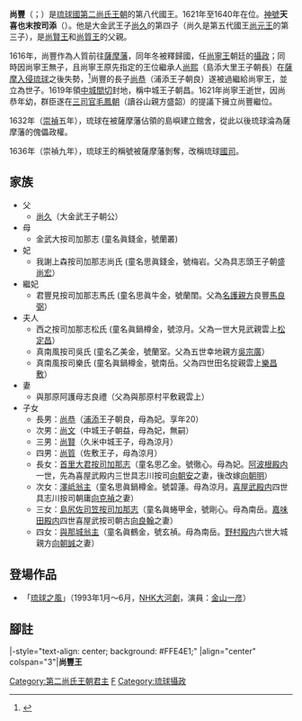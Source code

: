 {{第二尚氏王朝君主
| 名稱=尚豐王
| 代數=17
| 第二尚氏代數=8
| 前任=[[尚寧王|尚寧王]]
| 繼任=[[尚賢王|尚賢王]]
| 畫像=[[File:King_Sho_Hoh.jpg|250px]]
| 說明=尚豐王的[[御後繪|御後繪]]<br/><small>[[向元瑚|向元瑚]]（小橋川朝安）繪於1796年</small>
| 在位=1621年－1640年
| 年號=[[天啟|天啟]]<br/>[[崇禎|崇禎]]
| 冊封年=1633年
| 冊封使=
| 正冊封使=[[戶科|戶科]]左給事中[[杜三策|杜三策]]
| 副冊封使=[[行人司|行人司]]行人[[楊掄|楊掄]]
| 姓名=尚豐
| 封號=佐敷王子<br/>中城王子
| 童名=思五郎金
| 名乘=朝昌<ref>《[http://manwe.lib.u-ryukyu.ac.jp/cgi-bin/disp-img.cgi?page=21&file=iha0210 王代記]{{dead link|date=2017年12月 |bot=InternetArchiveBot |fix-attempted=yes }}》，21頁</ref>
| 別名=
| 神號=天喜也末岸司添
| 出生={{birth date|1590|12|10}}<br>[[萬曆|萬曆]]十八年十一月十三
| 立世子=
| 逝世={{death date and age|1640|6|22|1590|12|10}}<br>[[崇禎|崇禎]]十三年五月初四
| 陵墓=[[玉陵|玉陵]]
| 父親=大金武王子[[尚久|尚久]]
| 嫡母=
| 母親=金武大按司加那志寵氏（號[[寵一鏡|一鏡]]）
| 妃=我謝上森按司加那志尚氏（號[[尚梅岩|梅岩]]）<br/>君豐見按司加那志馬氏（號[[馬蘭閨|蘭閨]]）
| 夫人=西之按司加那志松氏（號[[松涼月|涼月]]）<br/>真南風按司吳氏（號[[吳蘭室|蘭室]]）<br/>真南風按司樂氏（號[[樂南岳|南岳]]）
| 妻=與那原阿護母志良禮（號苑叢）
| 位號不明=
| 王子=
| 直王子=[[尚恭|尚恭]]（母尚妃）<br/>[[尚文_(琉球)|尚文]]（母尚妃）
| 脇王子=[[尚賢|尚賢]]（[[尚賢王|尚賢王]]，母松氏）<br/>[[尚質|尚質]]（[[尚質王|尚質王]]，母松氏）
| 王女=
| 嫡王女=
| 庶王女=澤岻翁主（童名思真鍋樽金，號[[尚碧蓮|碧蓮]]，母松氏）<br/>島尻佐司笠按司加那志（童名真蜷甲金，號[[尚剛心|剛心]]，母樂氏）<br/>與那城翁主（童名真鶴金，號[[尚玄禎|玄禎]]，母樂氏）
| 注釋=
|}}
'''尚豐'''（{{ryu|r=尚豐|shin=尚豊|kn=ショーホー|rm=Shō Hō|f=h}}；{{bd|1590年|12月10日|1640年|6月22日|catIdx=S尚}}）是[[琉球國|琉球國]][[第二尚氏王朝|第二尚氏王朝]]的第八代國王。1621年至1640年在位。[[神號|神號]]'''天喜也末按司添'''（{{ryu|r=天喜也末按司添|kn=ティンチヤマ アンジシー|rm=Tinchiyama Anjisii}}）。他是大金武王子[[尚久|尚久]]的第四子（尚久是第五代國王[[尚元王|尚元王]]的第三子），是[[尚賢王|尚賢王]]和[[尚質王|尚質王]]的父親。

1616年，尚豐作為人質前往[[薩摩藩|薩摩藩]]，同年冬被釋歸國，任[[尚寧王|尚寧王]]朝廷的[[琉球攝政|攝政]]；同時因尚寧王無子，且尚寧王原先指定的王位繼承人[[尚熙_(島添大里王子)|尚熙]]（島添大里王子朝長）在[[薩摩入侵琉球|薩摩入侵琉球]]之後失勢，<ref>{{Cite web |url=http://www.kagemarukun.fromc.jp/page116b.html |title=建善寺跡 |accessdate=2011-10-19 |archive-date=2014-02-17 |archive-url=https://web.archive.org/web/20140217124624/http://www.kagemarukun.fromc.jp/page116b.html |dead-url=no }}</ref>尚豐的長子[[尚恭|尚恭]]（浦添王子朝良）遂被過繼給尚寧王，並立為世子。1619年領[[中城間切|中城間切]]封地，稱中城王子朝昌。1621年尚寧王逝世，因尚恭年幼，群臣遂在[[三司官|三司官]][[毛鳳朝|毛鳳朝]]（讀谷山親方盛韶）的提議下擁立尚豐繼位。

1632年（[[崇禎|崇禎]]五年），琉球在被薩摩藩佔領的島嶼建立館舍，從此以後琉球淪為薩摩藩的傀儡政權。

1636年（崇禎九年），琉球王的稱號被薩摩藩剝奪，改稱琉球[[國司|國司]]。

== 家族 ==
*父
**[[尚久|尚久]]（大金武王子朝公）
*母
**金武大按司加那志 (童名眞錢金，號蘭叢)
*妃
**我謝上森按司加那志尚氏 (童名思眞錢金，號梅岩。父為具志頭王子朝盛[[尚宏|尚宏]]）
*繼妃
**君豐見按司加那志馬氏 (童名思眞牛金，號蘭閨。父為[[名護|名護]][[親方|親方]]良豐[[馬良弼|馬良弼]]）
*夫人
**西之按司加那志松氏 (童名眞鍋樽金，號涼月。父為一世大見武親雲上[[松定昌|松定昌]]）
**真南風按司吳氏 (童名乙美金，號蘭室。父為五世幸地親方[[吳宗廣|吳宗廣]]）
**真南風按司樂氏 (童名眞鍋樽金，號南岳。父為四世田名掟親雲上[[樂昌敷|樂昌敷]]）
*妻
**與那原阿護母志良禮（父為與那原村平敷親雲上）
*子女
**長男：[[尚恭|尚恭]]（[[浦添|浦添]]王子朝良，母為妃。享年20）
**次男：[[尚文_(琉球)|尚文]]（中城王子朝益，母為妃，無嗣）
**三男：[[尚賢王|尚賢]]（久米中城王子，母為涼月）
**四男：[[尚質王|尚質]]（佐敷王子，母為涼月）
**長女：[[首里大君按司加那志|首里大君按司加那志]]（童名思乙金。號徹心。母為妃。[[阿波根殿内|阿波根殿内]]一世，先為喜屋武殿内三世具志川按司[[向朝安|向朝安]]之妻，後改嫁[[向朝明|向朝明]]）
**次女：[[澤岻翁主|澤岻翁主]]（童名思眞鍋樽金。號碧蓮。母為涼月。[[喜屋武殿内|喜屋武殿内]]四世具志川按司朝庸[[向克禎|向克禎]]之妻）
**三女：[[島尻佐司笠按司加那志|島尻佐司笠按司加那志]]（童名眞蜷甲金，號剛心。母為南岳。[[嘉味田殿内|嘉味田殿内]]四世喜屋武按司朝古[[向良翰|向良翰]]之妻）
**四女：[[與那城翁主|與那城翁主]]（童名眞鶴金，號玄禎。母為南岳。[[野村殿内|野村殿内]]六世大城親方[[向朝誠|向朝誠]]之妻）

== 登場作品 ==
*「[[琉球之風_(電視劇)|琉球之風]]」（1993年1月～6月，[[NHK大河劇|NHK大河劇]]，演員：[[金山一彦|金山一彦]]）

== 腳註 ==
{{reflist}}

{{start box}}
|-style="text-align: center; background: #FFE4E1;"
|align="center" colspan="3"|'''尚豐王'''
{{s-before|[[尚寧王|尚寧王]]}}
{{s-title|第八代[[琉球君主列表#第二尚氏王朝|第二尚氏王朝國王]]|1621年—1640年}}
{{s-after|[[尚賢王|尚賢王]]}}
{{s-before|[[尚寧王|尚寧王]]}}
{{s-title|第十七代[[琉球君主列表#第二尚氏王朝|第二尚氏王朝國王]]|1621年—1640年}}
{{s-after|[[尚賢王|尚賢王]]}}
{{end box}}

{{琉球歷代君主}}
{{琉球攝政}}

[[Category:第二尚氏王朝君主|Category:第二尚氏王朝君主]]
[[Category:琉球尚氏|F]]
[[Category:琉球攝政|Category:琉球攝政]]